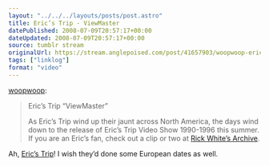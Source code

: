 ```yaml
---
layout: "../../../layouts/posts/post.astro"
title: Eric’s Trip - ViewMaster
datePublished: 2008-07-09T20:57:17+00:00
dateUpdated: 2008-07-09T20:57:17+00:00
source: tumblr stream
originalUrl: https://stream.anglepoised.com/post/41657903/woopwoop-erics-trip-viewmaster-as-erics
tags: ["linklog"]
format: "video"
---
```



<YouTube id="http://www.youtube.com/watch?v=cMAk6m2D2Ts" />

[woopwoop][1]:

> Eric’s Trip “ViewMaster”
>
> As Eric’s Trip wind up their jaunt across North America, the days wind down to the release of Eric’s Trip Video Show 1990-1996 this summer. If you are an Eric’s fan, check out a clip or two at [Rick White’s Archive][2].

Ah, [Eric&rsquo;s Trip][3]! I wish they&rsquo;d done some European dates as well.

[1]: http://woopwoop.tumblr.com/post/41655498/erics-trip-viewmaster-as-erics-trip-wind-up
[2]: http://www.youtube.com/user/RickWhiteArchive "youtube"
[3]: http://www.myspace.com/ericstrip
